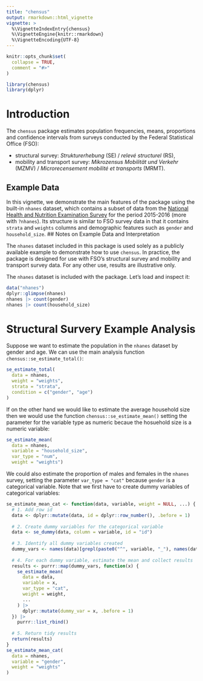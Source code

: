 ```yaml
---
title: "chensus"
output: rmarkdown::html_vignette
vignette: >
  %\VignetteIndexEntry{chensus}
  %\VignetteEngine{knitr::rmarkdown}
  %\VignetteEncoding{UTF-8}
---
```


```r
knitr::opts_chunk$set(
  collapse = TRUE,
  comment = "#>"
)
```


```r
library(chensus)
library(dplyr)
```

# Introduction

The `chensus` package estimates population frequencies, means,
proportions and confidence intervals from surveys conducted by
the Federal Statistical Office (FSO):

-   structural survey: *Strukturerhebung* (SE) / *relevé structurel* (RS),
-   mobility and transport survey: *Mikrozensus Mobilität und Verkehr*
    (MZMV) / *Microrecensement mobilité et transports* (MRMT).

## Example Data

In this vignette, we demonstrate the main features of the package using the built-in `nhanes` dataset, which contains a subset of data from the [National Health and Nutrition Examination Survey](https://wwwn.cdc.gov/Nchs/Nhanes/2015-2016/DEMO_I.htm) for the period 2015-2016 (more with `?nhanes`). Its structure is similar to FSO survey data in that it contains `strata` and `weights` columns and demographic features such as `gender` and `household_size`. 
## Notes on Example Data and Interpretation

The `nhanes` dataset included in this package is used solely as a publicly available example to demonstrate how to use `chensus`. In practice, the package is designed for use with FSO's structural survey and mobility and transport survey data. For any other use, results are illustrative only.

The `nhanes` dataset is included with the package. Let's load and inspect it:
```r
data("nhanes")
dplyr::glimpse(nhanes)
nhanes |> count(gender)
nhanes |> count(household_size)
```
# Structural Survery Example Analysis

Suppose we want to estimate the population in the `nhanes` dataset by gender and age. We can use the main analysis function `chensus::se_estimate_total()`:

```r
se_estimate_total(
  data = nhanes,
  weight = "weights",
  strata = "strata",
  condition = c("gender", "age")
)
```
If on the other hand we would like to estimate the average household size then we would use the function `chensus::se_estimate_mean()` setting the parameter for the variable type as numeric becaue the hosuehold size is a numeric variable:

```r
se_estimate_mean(
  data = nhanes, 
  variable = "household_size", 
  var_type = "num", 
  weight = "weights")
```

We could also estimate the proportion of males and females in the `nhanes` survey, setting the parameter `var_type = "cat"` because `gender` is a categorical variable. Note that we first have to create dummy variables of categorical variables:

```r
se_estimate_mean_cat <- function(data, variable, weight = NULL, ...) {
  # 1. Add row id
  data <- dplyr::mutate(data, id = dplyr::row_number(), .before = 1)
  
  # 2. Create dummy variables for the categorical variable
  data <- se_dummy(data, column = variable, id = "id")
  
  # 3. Identify all dummy variables created
  dummy_vars <- names(data)[grepl(paste0("^", variable, "_"), names(data))]
  
  # 4. For each dummy variable, estimate the mean and collect results
  results <- purrr::map(dummy_vars, function(x) {
    se_estimate_mean(
      data = data,
      variable = x,
      var_type = "cat",
      weight = weight,
      ...
    ) |> 
      dplyr::mutate(dummy_var = x, .before = 1)
  }) |> 
    purrr::list_rbind()
  
  # 5. Return tidy results
  return(results)
}
se_estimate_mean_cat(
  data = nhanes,
  variable = "gender",
  weight = "weights"
)
```


